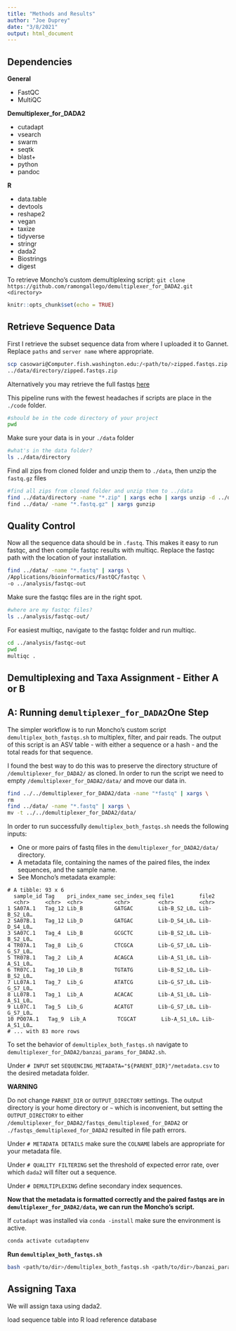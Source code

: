 ```yaml
---
title: "Methods and Results"
author: "Joe Duprey"
date: "3/8/2021"
output: html_document
---
```

## Dependencies
**General**  

 - FastQC  
 - MultiQC  
 
**Demultiplexer_for_DADA2**  

 - cutadapt  
 - vsearch  
 - swarm  
 - seqtk    
 - blast+  
 - python  
 - pandoc  
 
**R**  

 - data.table  
 - devtools    
 - reshape2    
 - vegan    
 - taxize    
 - tidyverse    
 - stringr    
 - dada2    
 - Biostrings    
 - digest    

To retrieve Moncho's custom demultiplexing script:
`git clone https://github.com/ramongallego/demultiplexer_for_DADA2.git <directory>`
 
```r
knitr::opts_chunk$set(echo = TRUE)
```

## Retrieve Sequence Data
First I retrieve the subset sequence data from where I uploaded it to Gannet. Replace `paths` and `server name` where appropriate. 

```bash
scp casowari@Computer.fish.washington.edu:/<path/to/>zipped.fastqs.zip \
../data/directory/zipped.fastqs.zip
```

Alternatively you may retrieve the full fastqs [here](https://drive.google.com/drive/folders/1XtuDMdlnk9V2acNiPJo5T6O1Tp0KjaCz)

This pipeline runs with the fewest headaches if scripts are place in the `./code` folder.

```bash
#should be in the code directory of your project
pwd
```

Make sure your data is in your `./data` folder

```bash
#what's in the data folder?
ls ../data/directory
```

Find all zips from cloned folder and unzip them to `./data`, then unzip the `fastq.gz` files

```bash
#find all zips from cloned folder and unzip them to ../data
find ../data/directory -name "*.zip" | xargs echo | xargs unzip -d ../data \
find ../data/ -name "*.fastq.gz" | xargs gunzip
```

## Quality Control

Now all the sequence data should be in `.fastq`. This makes it easy to run fastqc, and then compile fastqc results with multiqc. Replace the fastqc path with the location of your installation.  

```bash
find ../data/ -name "*.fastq" | xargs \
/Applications/bioinformatics/FastQC/fastqc \
-o ../analysis/fastqc-out
```

Make sure the fastqc files are in the right spot.

```bash
#where are my fastqc files?
ls ../analysis/fastqc-out/
```

For easiest multiqc, navigate to the fastqc folder and run multiqc.

```bash
cd ../analysis/fastqc-out
pwd
multiqc .
```

## Demultiplexing and Taxa Assignment - Either **A** or **B**

## **A:** Running `demultiplexer_for_DADA2`One Step 
The simpler workflow is to run Moncho's custom script `demultiplex_both_fastqs.sh` to multiplex, filter, and pair reads. The output of this script is an ASV table - with either a sequence or a hash - and the total reads for that sequence. 

I found the best way to do this was to preserve the directory structure of `/demultiplexer_for_DADA2/` as cloned. In order to run the script we need to empty `/demultiplexer_for_DADA2/data/` and move our data in. 

```bash
find ../../demultiplexer_for_DADA2/data -name "*fastq" | xargs \
rm 
find ../data/ -name "*.fastq" | xargs \
mv -t ../../demultiplexer_for_DADA2/data/
```

In order to run successfully `demultiplex_both_fastqs.sh` needs the following inputs:  

 - One or more pairs of fastq files in the `demultiplexer_for_DADA2/data/` directory.
 - A metadata file, containing the names of the paired files, the index sequences, and the sample name.
 - See Moncho's metadata example:
 
 ```
# A tibble: 93 x 6
   sample_id Tag    pri_index_name sec_index_seq file1        file2       
   <chr>     <chr>  <chr>          <chr>         <chr>        <chr>       
 1 SA07A.1   Tag_12 Lib_B          GATGAC        Lib-B_S2_L0… Lib-B_S2_L0…
 2 SA07B.1   Tag_12 Lib_D          GATGAC        Lib-D_S4_L0… Lib-D_S4_L0…
 3 SA07C.1   Tag_4  Lib_B          GCGCTC        Lib-B_S2_L0… Lib-B_S2_L0…
 4 TR07A.1   Tag_8  Lib_G          CTCGCA        Lib-G_S7_L0… Lib-G_S7_L0…
 5 TR07B.1   Tag_2  Lib_A          ACAGCA        Lib-A_S1_L0… Lib-A_S1_L0…
 6 TR07C.1   Tag_10 Lib_B          TGTATG        Lib-B_S2_L0… Lib-B_S2_L0…
 7 LL07A.1   Tag_7  Lib_G          ATATCG        Lib-G_S7_L0… Lib-G_S7_L0…
 8 LL07B.1   Tag_1  Lib_A          ACACAC        Lib-A_S1_L0… Lib-A_S1_L0…
 9 LL07C.1   Tag_5  Lib_G          ACATGT        Lib-G_S7_L0… Lib-G_S7_L0…
10 PO07A.1   Tag_9  Lib_A          TCGCAT        Lib-A_S1_L0… Lib-A_S1_L0…
# ... with 83 more rows
```
To set the behavior of `demultiplex_both_fastqs.sh` navigate to `demultiplexer_for_DADA2/banzai_params_for_DADA2.sh`.

Under `# INPUT` set `SEQUENCING_METADATA="${PARENT_DIR}"/metadata.csv` to the desired metadata folder.

**WARNING** 

Do not change `PARENT_DIR` or `OUTPUT_DIRECTORY` settings. The output directory is your home directory or `~` which is inconvenient, but setting the `OUTPUT_DIRECTORY` to either `/demultiplexer_for_DADA2/fastqs_demultiplexed_for_DADA2` or  `./fastqs_demultiplexed_for_DADA2` resulted in file path errors. 

Under `# METADATA DETAILS` make sure the `COLNAME` labels are appropriate for your metadata file. 

Under `# QUALITY FILTERING` set the threshold of expected error rate, over which `dada2` will filter out a sequence.

Under `# DEMULTIPLEXING` define secondary index sequences.

**Now that the metadata is formatted correctly and the paired fastqs are in `demultiplexer_for_DADA2/data`, we can run the Moncho's script.**

If `cutadapt` was installed via `conda -install` make sure the environment is active.
```bash
conda activate cutadaptenv
```

**Run `demultiplex_both_fastqs.sh`**
```bash
bash <path/to/dir>/demultiplex_both_fastqs.sh <path/to/dir>/banzai_params_for_dada2.sh
```

## Assigning Taxa 
We will assign taxa using dada2. 

load sequence table into R
load reference database 

